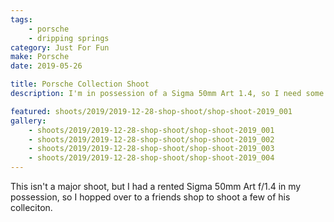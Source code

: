 ```yaml
---
tags:
    - porsche
    - dripping springs
category: Just For Fun
make: Porsche
date: 2019-05-26

title: Porsche Collection Shoot
description: I'm in possession of a Sigma 50mm Art 1.4, so I need some cars to test shoot.

featured: shoots/2019/2019-12-28-shop-shoot/shop-shoot-2019_001
gallery:
    - shoots/2019/2019-12-28-shop-shoot/shop-shoot-2019_001
    - shoots/2019/2019-12-28-shop-shoot/shop-shoot-2019_002
    - shoots/2019/2019-12-28-shop-shoot/shop-shoot-2019_003
    - shoots/2019/2019-12-28-shop-shoot/shop-shoot-2019_004
---
```


This isn't a major shoot, but I had a rented Sigma 50mm Art f/1.4 in my possession, so I hopped over to a friends shop to shoot a few of his colleciton.
